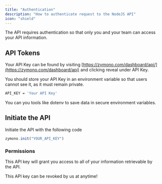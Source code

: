 ```yaml
---
title: "Authentication"
description: "How to authenticate request to the NodeJS API"
icon: "shield"
---
```


The API requires authentication so that only you and your team can access your API information.

## API Tokens

Your API Key can be found by visiting [https://zymono.com/dashboard/api/](https://zymono.com/dashboard/api) and clicking reveal under API Key.

You should store your API Key in an environment variable so that users cannot see it, as it must remain private.

```sh .env
API_KEY = 'Your API Key'
```

You can you tools like dotenv to save data in secure environment variables.

## Initiate the API

Initiate the API with the following code

```js
zymono.init("YOUR_API_KEY")
```

### Permissions

This API key will grant you access to all of your information retrievable by the API.

This API key can be revoked by us at anytime!
